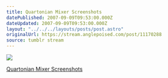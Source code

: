 ```yaml
---
title: Quartonian Mixer Screenshots
datePublished: 2007-09-09T09:53:00.000Z
dateUpdated: 2007-09-09T09:53:00.000Z
layout: "../../../layouts/posts/post.astro"
originalUrl: https://stream.anglepoised.com/post/11170288
source: tumblr stream
---
```


![](/images/notes/11170288.jpg)

[Quartonian Mixer Screenshots](http://eskatonia.net/qcblog/quartonian-mixer/quartonian-screenshots/)
